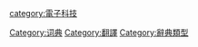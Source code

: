 {{Catnav|頁面分類|人类社会|通信|语言|翻譯}}
{{Catnav|頁面分類|人类社会|科技|電子科技}}
{{Catnav|頁面分類|人类社会|知識|科技|電子科技}}
{{Catnav|頁面分類|人类社会|生活|语言|翻譯}}
{{Catnav|頁面分類|人类社会|文化|语言|翻譯}}

[[Category:词典|Category:词典]]
[[Category:翻譯|Category:翻譯]]
[[category:電子科技|category:電子科技]]
[[Category:辭典類型|Category:辭典類型]]